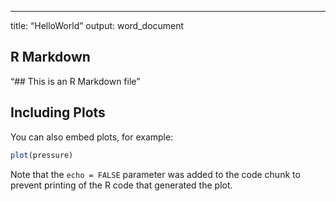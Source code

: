 ---
title: "HelloWorld"
output: word_document


## R Markdown

"## This is an R Markdown file"


## Including Plots

You can also embed plots, for example:

```r
plot(pressure)
```

Note that the `echo = FALSE` parameter was added to the code chunk to prevent printing of the R code that generated the plot.
